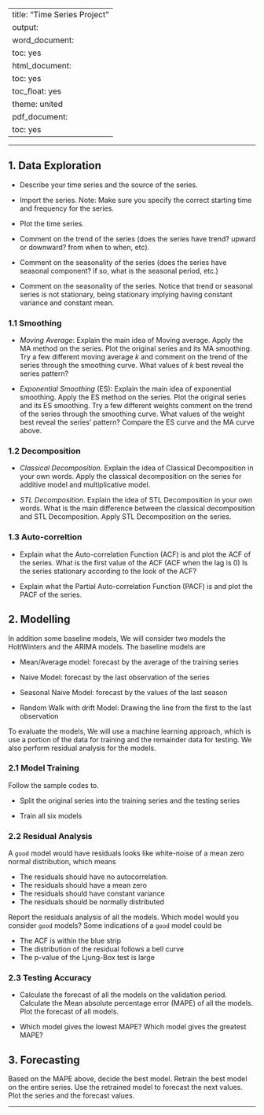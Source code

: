 
---
title: "Time Series Project"
output:
  word_document:
    toc: yes
  html_document:
    toc: yes
    toc_float: yes
    theme: united
  pdf_document:
    toc: yes
---

---

## 1. Data Exploration

-   Describe your time series and the source of the series. 

-   Import the series. Note: Make sure you specify the correct starting time and frequency for the series.

-   Plot the time series.

-   Comment on the trend of the series (does the series have trend? upward or downward? from when to when, etc).

-   Comment on the seasonality of the series (does the series have seasonal component? if so, what is the seasonal period, etc.)

-   Comment on the seasonality of the series. Notice that trend or seasonal series is not stationary, being stationary implying having constant variance and constant mean.

### 1.1 Smoothing

-   *Moving Average*: Explain the main idea of Moving average. Apply the MA method on the series. Plot the original series and its MA smoothing. Try a few different moving average $k$ and comment on the trend of the series through the smoothing curve. What values of $k$ best reveal the series pattern?

-   *Exponential Smoothing* (ES): Explain the main idea of exponential smoothing. Apply the ES method on the series. Plot the original series and its ES smoothing. Try a few different weights comment on the trend of the series through the smoothing curve. What values of the weight best reveal the series' pattern? Compare the ES curve and the MA curve above.

### 1.2 Decomposition

-   *Classical Decomposition*. Explain the idea of Classical Decomposition in your own words. Apply the classical decomposition on the series for additive model and multiplicative model.

-   *STL Decomposition*. Explain the idea of STL Decomposition in your own words. What is the main difference between the classical decomposition and STL Decomposition. Apply STL Decomposition on the series.

### 1.3 Auto-correltion

-   Explain what the Auto-correlation Function (ACF) is and plot the ACF of the series. What is the first value of the ACF (ACF when the lag is 0) Is the series stationary according to the look of the ACF?

-   Explain what the Partial Auto-correlation Function (PACF) is and plot the PACF of the series.

## 2. Modelling

In addition some baseline models, We will consider two models the HoltWinters and the ARIMA models. The baseline models are

-   Mean/Average model: forecast by the average of the training series

-   Naive Model: forecast by the last observation of the series

-   Seasonal Naive Model: forecast by the values of the last season

-   Random Walk with drift Model: Drawing the line from the first to the last observation

To evaluate the models, We will use a machine learning approach, which is use a portion of the data for training and the remainder data for testing. We also perform residual analysis for the models.

### 2.1 Model Training

Follow the sample codes to.

-   Split the original series into the training series and the testing series

-   Train all six models

### 2.2 Residual Analysis

A `good` model would have residuals looks like white-noise of a mean zero normal distribution, which means

-   The residuals should have no autocorrelation.
-   The residuals should have a mean zero
-   The residuals should have constant variance
-   The residuals should be normally distributed

Report the residuals analysis of all the models. Which model would you consider `good` models? Some indications of a `good` model could be

- The ACF is within the blue strip
- The distribution of the residual follows a bell curve
- The p-value of the Ljung-Box test is large

### 2.3 Testing Accuracy

-   Calculate the forecast of all the models on the validation period. Calculate the Mean absolute percentage error (MAPE) of all the models. Plot the forecast of all models.  

- Which model gives the lowest MAPE? Which model gives the greatest MAPE?

## 3. Forecasting

Based on the MAPE above, decide the best model. Retrain the best model on the entire series. Use the retrained model to forecast the next values. Plot the series and the forecast values.

------------------------------------------------------------------------